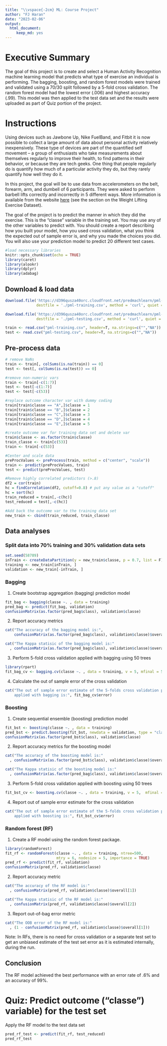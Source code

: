 ```yaml
---
title: "\\vspace{-2cm} ML: Course Project"
author: "FJ Haran"
date: "2023-02-06"
output:
  html_document:
     keep_md: yes
---
```


\vspace{3pt}
# Executive Summary
The goal of this project is to create and select a Human Activity Recognition machine learning model that predicts what type of exercise an individual is performing. 
The bagging, boosting, and random forest models were trained and validated using a 70/30 split followed by a 5-fold cross validation. The random forest model had the lowest error (.006) and highest accuracy (.99). This model was then applied to the test data set and the results were uploaded as part of Quiz portion of the project. 

\vspace{3pt}
# Instructions
Using devices such as Jawbone Up, Nike FuelBand, and Fitbit it is now possible to collect a large amount of data about personal activity relatively inexpensively. These type of devices are part of the quantified self movement – a group of enthusiasts who take measurements about themselves regularly to improve their health, to find patterns in their behavior, or because they are tech geeks. One thing that people regularly do is quantify how much of a particular activity they do, but they rarely quantify how well they do it.

In this project, the goal will be to use data from accelerometers on the belt, forearm, arm, and dumbell of 6 participants. They were asked to perform barbell lifts correctly and incorrectly in 5 different ways. More information is available from the website [ here](http://web.archive.org/web/20161224072740/http:/groupware.les.inf.puc-rio.br/har) (see the section on the Weight Lifting Exercise Dataset).  

The goal of the project is to predict the manner in which they did the exercise. This is the "classe" variable in the training set. You may use any of the other variables to predict with. You should create a report describing how you built your model, how you used cross validation, what you think the expected out of sample error is, and why you made the choices you did. You will also use your prediction model to predict 20 different test cases.

\vspace{-1cm}
```r
#load necessary libraries
knitr::opts_chunk$set(echo = TRUE)
library(caret)
library(alookr)
library(dplyr)
library(adabag)
```

\vspace{3pt}
## Download & load data
```r
download.file('https://d396qusza40orc.cloudfront.net/predmachlearn/pml-training.csv',
              destfile = './pml-training.csv', method = 'curl', quiet = T)

download.file('https://d396qusza40orc.cloudfront.net/predmachlearn/pml-testing.csv',
              destfile = './pml-testing.csv', method = 'curl', quiet = T)

train <- read.csv("pml-training.csv", header=T, na.strings=c("","NA"))
test <- read.csv("pml-testing.csv", header=T, na.strings=c("","NA"))
```

\vspace{3pt}
## Pre-process data
```r
# remove NaNs
train <- train[, colSums(is.na(train)) == 0]
test <- test[, colSums(is.na(test)) == 0]

#remove non-numeric vars
train <- train[-c(1:7)]
test <- test[-c(1:7)]
test <- test[-c(53)]

#replace outcome character var with dummy coding
train[train$classe == "A",]$classe = 1
train[train$classe == "B",]$classe = 2
train[train$classe == "C",]$classe = 3
train[train$classe == "D",]$classe = 4
train[train$classe == "E",]$classe = 5

#create outcome var for training data set and delete var
train$classe <- as.factor(train$classe)
train_classe <- train[c(53)]
train <- train[-c(53)]

#Center and scale data
preProcValues <- preProcess(train, method = c("center", "scale"))
train <- predict(preProcValues, train)
test <- predict(preProcValues, test)

#Remove highly correlated predictors (>.8)
df2 = cor(train)
hc = findCorrelation(df2, cutoff=0.8) # put any value as a "cutoff" 
hc = sort(hc)
train_reduced = train[,-c(hc)]
test_reduced = test[,-c(hc)]

#Add back the outcome var to the training data set
new_train <- cbind(train_reduced, train_classe)
```

\vspace{3pt}
## Data analyses
### Split data into 70% training and 30% validation data sets
```r
set.seed(58789)
inTrain <- createDataPartition(y = new_train$classe, p = 0.7, list = F)
training <- new_train[inTrain, ]
validation <- new_train[-inTrain, ]
```

\vspace{3pt}
### Bagging  
1. Create bootstrap aggregation (bagging) prediction model
```r
fit_bag <- bagging(classe ~. , data = training)
pred_bag <- predict(fit_bag, validation)
confusionMatrix(as.factor(pred_bag$class), validation$classe)
```

2. Report accuracy metrics
```r
cat("The accuracy of the bagging model is:", 
    confusionMatrix(as.factor(pred_bag$class), validation$classe)$overall[1])
```

```r
cat("The Kappa statisic of the bagging model is:"
  , confusionMatrix(as.factor(pred_bag$class), validation$classe)$overall[2])
```

\vspace{3pt}
3. Perform 5-fold cross validation applied with bagging using 50 trees
```r
library(rpart)
fit_bag_cv <- bagging.cv(classe ~. , data = training, v = 5, mfinal = 50)
```

\vspace{3pt}
4. Calculate the out of sample error of the cross validation
```r
cat("The out of sample error estimate of the 5-folds cross validation procedure 
    applied with bagging is:", fit_bag_cv$error)
```

\vspace{3pt}
### Boosting  
1. Create sequential ensemble (boosting) prediction model 
```r
fit_bst <- boosting(classe ~. , data = training)
pred_bst <- predict.boosting(fit_bst, newdata = validation, type = "class")
confusionMatrix(as.factor(pred_bst$class), validation$classe)
```

\vspace{3pt}
2. Report accuracy metrics for the boosting model
```r
cat("The accuracy of the boosting model is:"
  , confusionMatrix(as.factor(pred_bst$class), validation$classe)$overall[1])
```

\vspace{3pt}
```r
cat("The Kappa statisic of the boosting model is:"
  , confusionMatrix(as.factor(pred_bag$class), validation$classe)$overall[2])
```

\vspace{3pt}
3. Perform 5-fold cross validation applied with boosting using 50 trees
```r
fit_bst_cv <- boosting.cv(classe ~. , data = training, v = 5,  mfinal = 50)
```

\vspace{3pt}
4. Report out of sample error estimate for the cross validation
```r
cat("The out of sample error estimate of the 5-folds cross validation procedure 
    applied with boosting is:", fit_bst_cv$error)
```

\vspace{3pt}
### Random forest (RF)
1. Create a RF model using the random forest package. 
```r
library(randomForest)
fit_rf <- randomForest(classe ~. , data = training, ntree=500, 
                       mtry = 6, nodesize = 5, importance = TRUE) 
pred_rf <- predict(fit_rf, validation)
confusionMatrix(pred_rf, validation$classe)
```

\vspace{3pt}
2. Report accuracy metric
```r
cat("The accuracy of the RF model is:"
  , confusionMatrix(pred_rf, validation$classe)$overall[1])
```

\vspace{3pt}
```r
cat("The Kappa statisic of the RF model is:"
  , confusionMatrix(pred_rf, validation$classe)$overall[2])
```

3. Report out-of-bag error metric
```r
cat("The OOB error of the RF model is:"
  , (1 - confusionMatrix(pred_rf, validation$classe)$overall[1]))
```


Note: In RFs, there is no need for cross validation or a separate test set to get an unbiased estimate of the test set error as it is estimated internally, during the run.

## Conclusion
The RF model achieved the best performance with an error rate of .6% and an
accuracy of 99%. 

# Quiz: Predict outcome ("classe") variable) for the test set
Apply the RF model to the test data set
```r
pred_rf_test <- predict(fit_rf, test_reduced)
pred_rf_test
```
